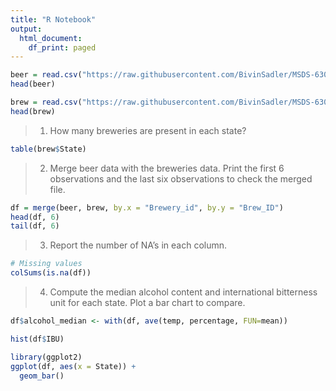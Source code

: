 ```yaml
---
title: "R Notebook"
output:
  html_document:
    df_print: paged
---
```



```r
beer = read.csv("https://raw.githubusercontent.com/BivinSadler/MSDS-6306-Doing-Data-Science/master/Unit%207/Beers.csv")
head(beer)
```

```r
brew = read.csv("https://raw.githubusercontent.com/BivinSadler/MSDS-6306-Doing-Data-Science/master/Unit%207/Breweries.csv")
head(brew)
```

> 1.   How many breweries are present in each state?



```r
table(brew$State)
```


>2.   Merge beer data with the breweries data. Print the first 6 observations and the last six observations to check the merged file.

```r
df = merge(beer, brew, by.x = "Brewery_id", by.y = "Brew_ID")
head(df, 6)
tail(df, 6)
```

> 3.   Report the number of NA's in each column.

```r
# Missing values
colSums(is.na(df))
```

>4.   Compute the median alcohol content and international bitterness unit for each state. Plot a bar chart to compare.


```r
df$alcohol_median <- with(df, ave(temp, percentage, FUN=mean))

```




```r
hist(df$IBU)
```



```r
library(ggplot2)
ggplot(df, aes(x = State)) +
  geom_bar()
```



```r
```



```r
```



```r
```